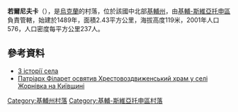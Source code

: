 {{coord|50|19|23|N|30|9|35|E|scale:30000|display=title}}

'''若爾尼夫卡'''（{{lang-uk|Жорнівка}}），是[[烏克蘭|烏克蘭]]的村落，位於該國中北部[[基輔州|基輔州]]，由[[基輔-斯維亞托申區|基輔-斯維亞托申區]]負責管轄，始建於1489年，面積2.43平方公里，海拔高度119米，2001年人口576，人口密度每平方公里237人。

==參考資料==
* [http://knyazhychi.org.ua/zhornivka/ З історії села] {{Wayback|url=http://knyazhychi.org.ua/zhornivka/ |date=20200729121305 }}
* [https://web.archive.org/web/20141006142354/http://cerkva.info/en/news/patriarch/5537-patriarh-novyny-28-09-2014.html Патріарх Філарет освятив Хрестовоздвиженський храм у селі Жорнівка на Київщині]

{{DEFAULTSORT:Жорнівка}}
[[Category:基輔州村落|Category:基輔州村落]]
[[Category:基輔-斯維亞托申區村落|Category:基輔-斯維亞托申區村落]]


{{Kiev-geo-stub}}
